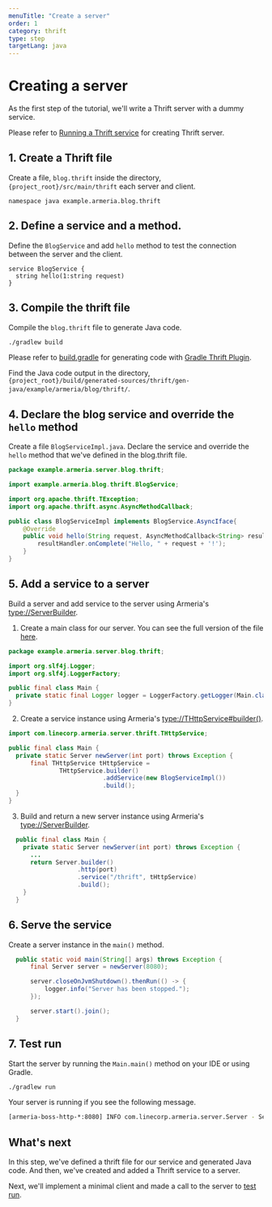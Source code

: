 ```yaml
---
menuTitle: "Create a server"
order: 1
category: thrift
type: step
targetLang: java
---
```


# Creating a server

As the first step of the tutorial, we'll write a Thrift server with a dummy service.

<Tip>

Please refer to [Running a Thrift service](/docs/server-thrift) for creating Thrift server.

</Tip>

## 1. Create a Thrift file

Create a file, `blog.thrift` inside the directory, `{project_root}/src/main/thrift` each server and client.

```thrift filename=blog.thrift
namespace java example.armeria.blog.thrift
```

## 2. Define a service and a method.

Define the `BlogService` and add `hello` method to test the connection between the server and the client. 

```thrift filename=blog.thrift
service BlogService {
  string hello(1:string request)
}
```

## 3. Compile the thrift file

Compile the `blog.thrift` file to generate Java code. 

```bash
./gradlew build
```

<Tip>

  Please refer to [build.gradle](https://github.com/line/armeria-examples/blob/master/tutorials/thrift/build.gradle) for generating code with [Gradle Thrift Plugin](https://github.com/jruyi/thrift-gradle-plugin).

</Tip>

Find the Java code output in the directory, `{project_root}/build/generated-sources/thrift/gen-java/example/armeria/blog/thrift/`.

## 4. Declare the blog service and override the `hello` method 

Create a file `BlogServiceImpl.java`. Declare the service and override the `hello` method that we've defined in the blog.thrift file. 

```java filename=BlogServiceImpl.java
package example.armeria.server.blog.thrift;

import example.armeria.blog.thrift.BlogService;

import org.apache.thrift.TException;
import org.apache.thrift.async.AsyncMethodCallback;

public class BlogServiceImpl implements BlogService.AsyncIface{
    @Override
    public void hello(String request, AsyncMethodCallback<String> resultHandler) {
        resultHandler.onComplete("Hello, " + request + '!');
    } 
}
```

## 5. Add a service to a server

Build a server and add service to the server using Armeria's <type://ServerBuilder>.

1. Create a main class for our server. You can see the full version of the file [here](https://github.com/line/armeria-examples/blob/master/tutorials/thrift/src/main/java/example/armeria/server/blog/thrift/Main.java).

  ```java filename=Main.java
  package example.armeria.server.blog.thrift;

  import org.slf4j.Logger;
  import org.slf4j.LoggerFactory;

  public final class Main {
    private static final Logger logger = LoggerFactory.getLogger(Main.class);
  }
  ```
2. Create a service instance using Armeria's <type://THttpService#builder()>.
  ```java filename=Main.java
  import com.linecorp.armeria.server.thrift.THttpService;

  public final class Main {
    private static Server newServer(int port) throws Exception {
        final THttpService tHttpService =
                THttpService.builder()
                            .addService(new BlogServiceImpl())
                            .build();
    }
  }
  ```
3. Build and return a new server instance using Armeria's <type://ServerBuilder>.
  ```java filename=Main.java
    public final class Main {
      private static Server newServer(int port) throws Exception {
        ...
        return Server.builder()
                     .http(port)
                     .service("/thrift", tHttpService)
                     .build();
      }
    }
  ```

## 6. Serve the service

Create a server instance in the `main()` method.

```java filename=Main.java
  public static void main(String[] args) throws Exception {
      final Server server = newServer(8080);

      server.closeOnJvmShutdown().thenRun(() -> {
          logger.info("Server has been stopped.");
      });

      server.start().join();
  }
  ```

## 7. Test run

Start the server by running the `Main.main()` method on your IDE or using Gradle.

```bash
./gradlew run
```

Your server is running if you see the following message.

```bash
[armeria-boss-http-*:8080] INFO com.linecorp.armeria.server.Server - Serving HTTP at /[0:0:0:0:0:0:0:0]:8080 - http://127.0.0.1:8080/
```

## What's next

In this step, we've defined a thrift file for our service and generated Java code. And then, we've created and added a Thrift service to a server. 

Next, we'll implement a minimal client and made a call to the server to [test run](/tutorials/thrift/blog/run-service).

<TutorialSteps current={1} />
